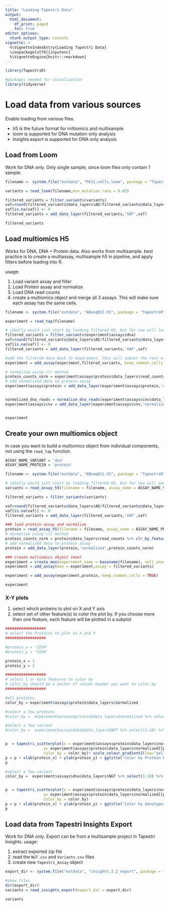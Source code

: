 ```yaml
---
title: "Loading Tapestri Data"
output:
  html_document:
    df_print: paged
    toc: true
editor_options: 
  chunk_output_type: console
vignette: >
  %\VignetteIndexEntry{Loading Tapestri Data}
  \usepackage[utf8]{inputenc}
  %\VignetteEngine{knitr::rmarkdown}
---
```



```r

library(TapestriR)

#packages needed for visualization 
library(tidyverse)

```

# Load data from various sources {.tabset}

Enable loading from various files. 

* h5 is the future format for miltiomics and multisample 
* loom is supported for DNA mutation only analysis
* Insights export is supported for DNA only analysis


## Load from Loom

Work for DNA only. Only single sample, since loom files only contain 1 sample.  

```r

filename <- system.file("extdata", "PE11.cells.loom", package = "TapestriR")

variants = read_loom(filename,min_mutation_rate = 0.05)

filtered_variants = filter_variants(variants)
vaf=round(filtered_variants@data_layers$AD/filtered_variants@data_layers$DP, 3)
vaf[is.na(vaf)] <- 0
filtered_variants = add_data_layer(filtered_variants,'VAF',vaf)

filtered_variants
```

## Load multiomics H5

Works for DNA, DNA + Protein data. Also works from multisample. best practice is to create a multiassay, multisample h5 in pipeline, and apply filters before loading into R. 

usage:

1) Load variant assay and filter 
2) Load Protein assay and normalize
3) Load DNA read counts
4) create a multiomics object and merge all 3 assays. This will make sure each assay has the same cells. 


```r


filename <- system.file("extdata", "ABseq021.h5", package = "TapestriR")

experiment = read_tap(filename)

# ideally would just start by loading filtered H5, but for now will load data with some basic filters
filtered_variants = filter_variants(experiment$assays$dna)
vaf=round(filtered_variants@data_layers$AD/filtered_variants@data_layers$DP, 3)
vaf[is.na(vaf)] <- 0
filtered_variants = add_data_layer(filtered_variants,'VAF',vaf)

#add the filtered data back to experiment, this will subset the rest of the assays to make sure we have same cells
experiment = add_assay(experiment,filtered_variants, keep_common_cells = TRUE)

# normalize using clr method
protein_counts_norm = experiment$assays$protein$data_layers$read_counts %>% clr_by_feature() %>% as_tibble(rownames = NA)
# add normalized data to protein assay
experiment$assays$protein = add_data_layer(experiment$assays$protein,'normalized',protein_counts_norm)


normalized_dna_reads = normalize_dna_reads(experiment$assays$cnv$data_layers$read_counts)
experiment$assays$cnv = add_data_layer(experiment$assays$cnv,'normalized',normalized_dna_reads)


experiment
```

## Create your own multiomics object

In case you want to build a multiomics object from individual components, not using the `read_tap` function. 

```r
ASSAY_NAME_VARIANT = 'dna'
ASSAY_NAME_PROTEIN = 'protein'

filename <- system.file("extdata", "ABseq021.h5", package = "TapestriR")

# ideally would just start by loading filtered H5, but for now will send filtering list to function to mimic
variants = read_assay_h5(filename = filename, assay_name = ASSAY_NAME_VARIANT, min_mutation_rate = 0.005)

filtered_variants = filter_variants(variants)

vaf=round(filtered_variants@data_layers$AD/filtered_variants@data_layers$DP, 3)
vaf[is.na(vaf)] <- 0
filtered_variants = add_data_layer(filtered_variants,'VAF',vaf)

### load protein assay and normalize
protein = read_assay_h5(filename = filename, assay_name = ASSAY_NAME_PROTEIN)
# normalize using clr method
protein_counts_norm = protein@data_layers$read_counts %>% clr_by_feature() %>% as_tibble(rownames = NA)
# add normalized data to protein assay
protein = add_data_layer(protein,'normalized',protein_counts_norm)

### create multiomics object (moo)
experiment = create_moo(experiment_name = basename(filename), cell_annotations = filtered_variants@cell_annotations)
experiment = add_assay(moo = experiment,assay = filtered_variants)

experiment = add_assay(experiment,protein, keep_common_cells = TRUE)

experiment
```

### X-Y plots

1) select which proteins to plot on X and Y axis
2) select set of other feature(s) to color the plot by. If you choose more then one feature, each feature will be plotted in a subplot

```r


##################
# select the Proteins to plot on X and Y
##################

#protein_x = 'CD34'
#protein_y = 'CD38'

protein_x = 1
protein_y = 2

##################
# select 1 or more features to color by
# color_by should be a vector of column header you want to color by
##################

#all proteins
color_by = experiment$assays$protein$data_layers$normalized

#select a few proteins
#color_by =  experiment$assays$protein$data_layers$normalized %>% select('CD110','CD117')

#select a few variant
#color_by =  experiment$assays$dna$data_layers$NGT %>% select(1:10) %>% mutate_all(as_factor) %>% mutate_all(recode_genotypes)


p  = tapestri_scatterplot(x = experiment$assays$protein$data_layers$normalized[[protein_x]], 
                 y= experiment$assays$protein$data_layers$normalized[[protein_y]], 
                 color_by = color_by)+ scale_colour_gradient2(low="yellow", mid='grey', high="darkred") 
p = p + xlab(protein_x) + ylab(protein_y) + ggtitle('Color by Protein Expression')
p

#select a few variant
color_by =  experiment$assays$dna$data_layers$NGT %>% select(1:10) %>% mutate_all(as_factor) %>% mutate_all(recode_genotypes)


p  = tapestri_scatterplot(x = experiment$assays$protein$data_layers$normalized[[protein_x]], 
                 y= experiment$assays$protein$data_layers$normalized[[protein_y]], 
                 color_by = color_by)
p = p + xlab(protein_x) + ylab(protein_y) + ggtitle('Color by Genotypes')
p

```


## Load data from Tapestri Insights Export

Work for DNA only. Export can be from a multisample project in Tapestri Insights. 
usage:

1) extract exported zip file
2) read the `NGT.csv` and `Variants.csv` files
3) create new `Tapestri_Assay` object

```r

export_dir <- system.file("extdata", "insights_2.2_export", package = "TapestriR")

#show files
dir(export_dir)
variants = read_insights_export(export_dir = export_dir)

variants
```

